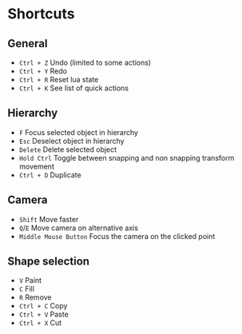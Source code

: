 # Shortcuts

## General

* `Ctrl + Z` Undo (limited to some actions)
* `Ctrl + Y` Redo
* `Ctrl + R` Reset lua state
* `Ctrl + K` See list of quick actions

## Hierarchy

* `F` Focus selected object in hierarchy
* `Esc` Deselect object in hierarchy
* `Delete` Delete selected object
* `Hold Ctrl` Toggle between snapping and non snapping transform movement 
* `Ctrl + D` Duplicate

## Camera

* `Shift` Move faster
* `Q`/`E` Move camera on alternative axis
* `Middle Mouse Button` Focus the camera on the clicked point

## Shape selection

* `V` Paint
* `C` Fill
* `R` Remove
* `Ctrl + C` Copy
* `Ctrl + V` Paste
* `Ctrl + X` Cut

